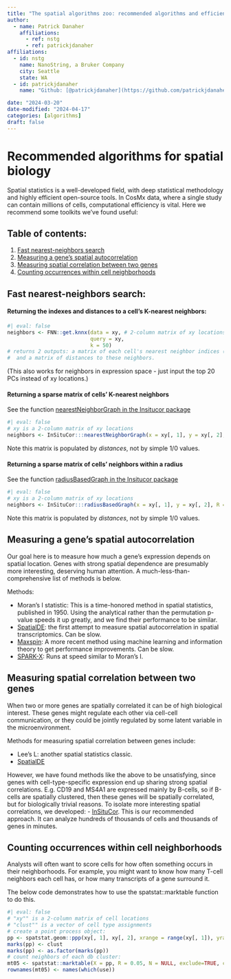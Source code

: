 ```yaml
---
title: "The spatial algorithms zoo: recommended algorithms and efficient code"
author:
  - name: Patrick Danaher
    affiliations:
      - ref: nstg
      - ref: patrickjdanaher
affiliations:
  - id: nstg
    name: NanoString, a Bruker Company
    city: Seattle
    state: WA
  - id: patrickjdanaher
    name: "Github: [@patrickjdanaher](https://github.com/patrickjdanaher)"

date: "2024-03-20"
date-modified: "2024-04-17"
categories: [algorithms]
draft: false
---
```


# Recommended algorithms for spatial biology

Spatial statistics is a well-developed field, with deep statistical methodology and highly efficient open-source tools. 
In CosMx data, where a single study can contain millions of cells, computational efficiency is vital. 
Here we recommend some toolkits we've found useful:

## Table of contents:
1. [Fast nearest-neighbors search](#neighbors)
2. [Measuring a gene's spatial autocorrelation](#correlation)
2. [Measuring spatial correlation between two genes](#correlation2)
2. [Counting occurrences within cell neighborhoods](#counting)


## Fast nearest-neighbors search: <a name="neighbors"></a>

#### Returning the indexes and distances to a cell's K-nearest neighbors:
```r
#| eval: false
neighbors <- FNN::get.knnx(data = xy, # 2-column matrix of xy locations
                           query = xy, 
                           k = 50)
# returns 2 outputs: a matrix of each cell's nearest neighbor indices (including itself),
#  and a matrix of distances to these neighbors.
```
(This also works for neighbors in expression space - just input the top 20 PCs instead of xy locations.)

#### Returning a sparse matrix of cells' K-nearest neighbors

See the function [nearestNeighborGraph in the Insitucor package](https://github.com/Nanostring-Biostats/InSituCor/blob/main/R/NeighborhoodCalculations.R)

```r
#| eval: false
# xy is a 2-column matrix of xy locations
neighbors <- InSituCor:::nearestNeighborGraph(x = xy[, 1], y = xy[, 2], n=50)
```
Note this matrix is populated by *distances*, not by simple 1/0 values.

#### Returning a sparse matrix of cells' neighbors within a radius

See the function [radiusBasedGraph in the Insitucor package](https://github.com/Nanostring-Biostats/InSituCor/blob/main/R/NeighborhoodCalculations.R)

```r
#| eval: false
# xy is a 2-column matrix of xy locations
neighbors <- InSituCor:::radiusBasedGraph(x = xy[, 1], y = xy[, 2], R = 0.1)
```
Note this matrix is populated by *distances*, not by simple 1/0 values.

## Measuring a gene's spatial autocorrelation  <a name="correlation"></a>

Our goal here is to measure how much a gene's expression depends on spatial location. 
Genes with strong spatial dependence are presumably more interesting, deserving human attention. 
A much-less-than-comprehensive list of methods is below.

Methods:

- Moran's I statistic: This is a time-honored method in spatial statistics, published in 1950. Using the analytical rather than the permutation p-value speeds it up greatly, and we find their performance to be similar. 
- [SpatialDE](https://github.com/Teichlab/SpatialDE): the first attempt to measure spatial autocorrelation in spatial transcriptomics. Can be slow. 
- [Maxspin](https://github.com/dcjones/maxspin): A more recent method using machine learning and information theory to get performance improvements. Can be slow. 
- [SPARK-X](https://github.com/xzhoulab/SPARK): Runs at speed similar to Moran's I.


## Measuring spatial correlation between two genes <a name="correlation2"></a>

When two or more genes are spatially correlated it can be of high biological interest. 
These genes might regulate each other via cell-cell communication, 
or they could be jointly regulated by some latent variable in the microenvironment.

Methods for measuring spatial correlation between genes include:

- Lee's L: another spatial statistics classic. 
- [SpatialDE](https://github.com/Teichlab/SpatialDE)

However, we have found methods like the above to be unsatisfying, since genes with cell-type-specific expression
end up sharing strong spatial correlations. E.g. CD19 and MS4A1 are expressed mainly by B-cells, so if B-cells are 
spatially clustered, then these genes will be spatially correlated, but for biologically trivial reasons. 
To isolate more interesting spatial correlations, we developed:
- [InSituCor](https://github.com/Nanostring-Biostats/insitucor).
This is our recommended approach. 
It can analyze hundreds of thousands of cells and thousands of genes in minutes. 


## Counting occurrences within cell neighborhoods  <a name="counting"></a>

Analysts will often want to score cells for how often something occurs in their neighborhoods.
For example, you might want to know how many T-cell neighbors each cell has, or 
how many transcripts of a gene surround it. 

The below code demonstrates how to use the spatstat::marktable function to do this. 

```r
#| eval: false
# "xy"" is a 2-column matrix of cell locations
# "clust"" is a vector of cell type assignments
# create a point process object:
pp <- spatstat.geom::ppp(xy[, 1], xy[, 2], xrange = range(xy[, 1]), yrange = range(xy[, 2]))
marks(pp) <- clust
marks(pp) <- as.factor(marks(pp))
# count neighbors of each db cluster:
mt05 <- spatstat::marktable(X = pp, R = 0.05, N = NULL, exclude=TRUE, collapse=FALSE)
rownames(mt05) <- names(which(use))
```


 


